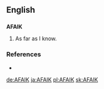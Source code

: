 ==English==
==={{initialism}}===
'''AFAIK'''

# {{cattag|Internet}} As far as I know.
===References===
*{{cite book |author=Spears, Richard A. |year=2000 |title=NTC's Dictionary of American Slang and Colloquial Expressions |edition=third edition |publisher=NTC |pages=p. 3 |id=ISBN 0-8442-0461-7}}
[[de:AFAIK]]
[[ja:AFAIK]]
[[pl:AFAIK]]
[[sk:AFAIK]]